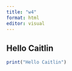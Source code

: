 ```yaml
---
title: "w4"
format: html
editor: visual
---
```


## Hello Caitlin

```r
print("Hello Caitlin")
```
